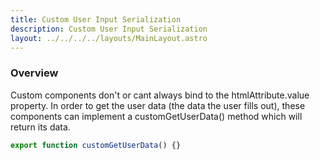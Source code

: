 ```yaml
---
title: Custom User Input Serialization
description: Custom User Input Serialization
layout: ../../../../layouts/MainLayout.astro
---
```



### Overview

Custom components don't or cant always bind to the htmlAttribute.value property. In order to get the user data (the data the user fills out), these components can implement a customGetUserData() method which will return its data.

```ts
export function customGetUserData() {}
```

